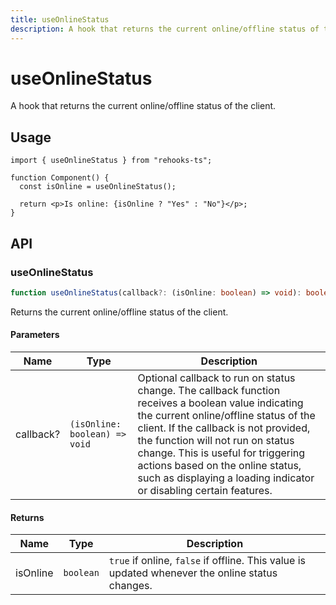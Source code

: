 ```yaml
---
title: useOnlineStatus
description: A hook that returns the current online/offline status of the client.
---
```


# useOnlineStatus

A hook that returns the current online/offline status of the client.

## Usage

```tsx
import { useOnlineStatus } from "rehooks-ts";

function Component() {
  const isOnline = useOnlineStatus();

  return <p>Is online: {isOnline ? "Yes" : "No"}</p>;
}
```

## API

### useOnlineStatus

```ts
function useOnlineStatus(callback?: (isOnline: boolean) => void): boolean;
```

Returns the current online/offline status of the client.

#### Parameters

| Name      | Type                          | Description                                                                                                                                                                                                                                                                                                                                                                |
| --------- | ----------------------------- | -------------------------------------------------------------------------------------------------------------------------------------------------------------------------------------------------------------------------------------------------------------------------------------------------------------------------------------------------------------------------- |
| callback? | `(isOnline: boolean) => void` | Optional callback to run on status change. The callback function receives a boolean value indicating the current online/offline status of the client. If the callback is not provided, the function will not run on status change. This is useful for triggering actions based on the online status, such as displaying a loading indicator or disabling certain features. |

#### Returns

| Name     | Type      | Description                                                                                     |
| -------- | --------- | ----------------------------------------------------------------------------------------------- |
| isOnline | `boolean` | `true` if online, `false` if offline. This value is updated whenever the online status changes. |
